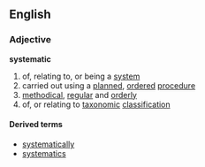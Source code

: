 ==English==
===Adjective===
'''systematic'''
# of, relating to, or being a [[system]]
# carried out using a [[planned]], [[ordered]] [[procedure]]
# [[methodical]], [[regular]] and [[orderly]]
# of, or relating to [[taxonomic]] [[classification]]
====Derived terms====
*[[systematically]]
*[[systematics]]